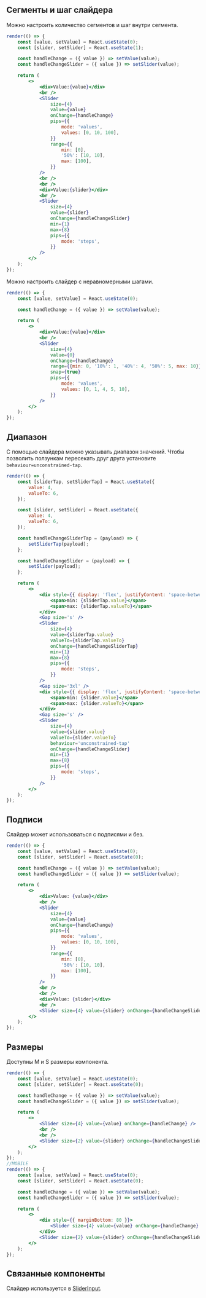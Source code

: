 ## Сегменты и шаг слайдера

Можно настроить количество сегментов и шаг внутри сегмента.

```jsx live
render(() => {
    const [value, setValue] = React.useState(0);
    const [slider, setSlider] = React.useState(1);

    const handleChange = ({ value }) => setValue(value);
    const handleChangeSlider = ({ value }) => setSlider(value);

    return (
        <>
            <div>Value:{value}</div>
            <br />
            <Slider
                size={4}
                value={value}
                onChange={handleChange}
                pips={{
                    mode: 'values',
                    values: [0, 10, 100],
                }}
                range={{
                    min: [0],
                    '50%': [10, 10],
                    max: [100],
                }}
            />
            <br />
            <br />
            <div>Value:{slider}</div>
            <br />
            <Slider
                size={4}
                value={slider}
                onChange={handleChangeSlider}
                min={1}
                max={8}
                pips={{
                    mode: 'steps',
                }}
            />
        </>
    );
});
```

Можно настроить слайдер с неравномерными шагами.

```jsx live
render(() => {
    const [value, setValue] = React.useState(0);

    const handleChange = ({ value }) => setValue(value);

    return (
        <>
            <div>Value:{value}</div>
            <br />
            <Slider
                size={4}
                value={0}
                onChange={handleChange}
                range={{min: 0, '10%': 1, '40%': 4, '50%': 5, max: 10}}
                snap={true}
                pips={{
                    mode: 'values',
                    values: [0, 1, 4, 5, 10],
                }}
            />
        </>
    );
});
```

## Диапазон

С помощью слайдера можно указывать диапазон значений. Чтобы позволить ползункам пересекать друг друга установите `behaviour=unconstrained-tap`.

```jsx live
render(() => {
    const [sliderTap, setSliderTap] = React.useState({
        value: 4,
        valueTo: 6,
    });

    const [slider, setSlider] = React.useState({
        value: 4,
        valueTo: 6,
    });

    const handleChangeSliderTap = (payload) => {
        setSliderTap(payload);
    };

    const handleChangeSlider = (payload) => {
        setSlider(payload);
    };

    return (
        <>
            <div style={{ display: 'flex', justifyContent: 'space-between' }}>
                <span>min: {sliderTap.value}</span>
                <span>max: {sliderTap.valueTo}</span>
            </div>
            <Gap size='s' />
            <Slider
                size={4}
                value={sliderTap.value}
                valueTo={sliderTap.valueTo}
                onChange={handleChangeSliderTap}
                min={1}
                max={8}
                pips={{
                    mode: 'steps',
                }}
            />
            <Gap size='3xl' />
            <div style={{ display: 'flex', justifyContent: 'space-between' }}>
                <span>min: {slider.value}</span>
                <span>max: {slider.valueTo}</span>
            </div>
            <Gap size='s' />
            <Slider
                size={4}
                value={slider.value}
                valueTo={slider.valueTo}
                behaviour='unconstrained-tap'
                onChange={handleChangeSlider}
                min={1}
                max={8}
                pips={{
                    mode: 'steps',
                }}
            />
        </>
    );
});
```

## Подписи

Слайдер может использоваться с подписями и без.

```jsx live
render(() => {
    const [value, setValue] = React.useState(0);
    const [slider, setSlider] = React.useState(0);

    const handleChange = ({ value }) => setValue(value);
    const handleChangeSlider = ({ value }) => setSlider(value);

    return (
        <>
            <div>Value: {value}</div>
            <br />
            <Slider
                size={4}
                value={value}
                onChange={handleChange}
                pips={{
                    mode: 'values',
                    values: [0, 10, 100],
                }}
                range={{
                    min: [0],
                    '50%': [10, 10],
                    max: [100],
                }}
            />
            <br />
            <br />
            <div>Value: {slider}</div>
            <br />
            <Slider size={4} value={slider} onChange={handleChangeSlider} />
        </>
    );
});
```

## Размеры

Доступны M и S размеры компонента.

```jsx live
render(() => {
    const [value, setValue] = React.useState(0);
    const [slider, setSlider] = React.useState(0);

    const handleChange = ({ value }) => setValue(value);
    const handleChangeSlider = ({ value }) => setSlider(value);

    return (
        <>
            <Slider size={4} value={value} onChange={handleChange} />
            <br />
            <br />
            <Slider size={2} value={slider} onChange={handleChangeSlider} />
        </>
    );
});
//MOBILE
render(() => {
    const [value, setValue] = React.useState(0);
    const [slider, setSlider] = React.useState(0);

    const handleChange = ({ value }) => setValue(value);
    const handleChangeSlider = ({ value }) => setSlider(value);

    return (
        <>
            <div style={{ marginBottom: 80 }}>
                <Slider size={4} value={value} onChange={handleChange} />
            </div>
            <Slider size={2} value={slider} onChange={handleChangeSlider} />
        </>
    );
});
```

## Связанные компоненты

Слайдер используется в [SliderInput](?path=/docs/sliderinput--docs).
